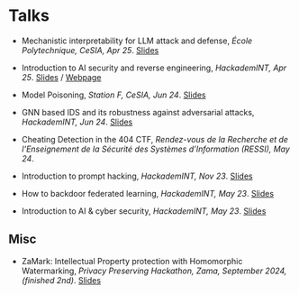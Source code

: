 # Talks

- Mechanistic interpretability for LLM attack and defense, _École Polytechnique, CeSIA, Apr 25_. [Slides](./cesia-ssr/main.pdf)

- Introduction to AI security and reverse engineering, _HackademINT, Apr 25_. [Slides](./hackademint-causapscal/assets/main.pdf) / [Webpage](./hackademint-causapscal/index.qmd)

- Model Poisoning, _Station F, CeSIA, Jun 24_. [Slides](./cesia-poison/main.pdf)

- GNN based IDS and its robustness against adversarial attacks, _HackademINT, Jun 24_. [Slides](./hackademint-gnn-based-ids/main.pdf) 

- Cheating Detection in the 404 CTF, _Rendez-vous de la Recherche et de l'Enseignement de la Sécurité des Systèmes d'Information (RESSI), May 24_.

- Introduction to prompt hacking, _HackademINT, Nov 23_. [Slides](./hackademint-prompt-hacking/main.pdf)

- How to backdoor federated learning, _HackademINT, May 23_. [Slides](./hackademint-federated-poison/main.pdf)

- Introduction to AI & cyber security, _HackademINT, May 23_. [Slides](./hackademint-ai-in-cybersecurity/main.pdf)

## Misc 

- ZaMark: Intellectual Property protection with Homomorphic Watermarking, _Privacy Preserving Hackathon, Zama, September 2024, (finished 2nd)_. [Slides](./misc/zamark.pdf)
